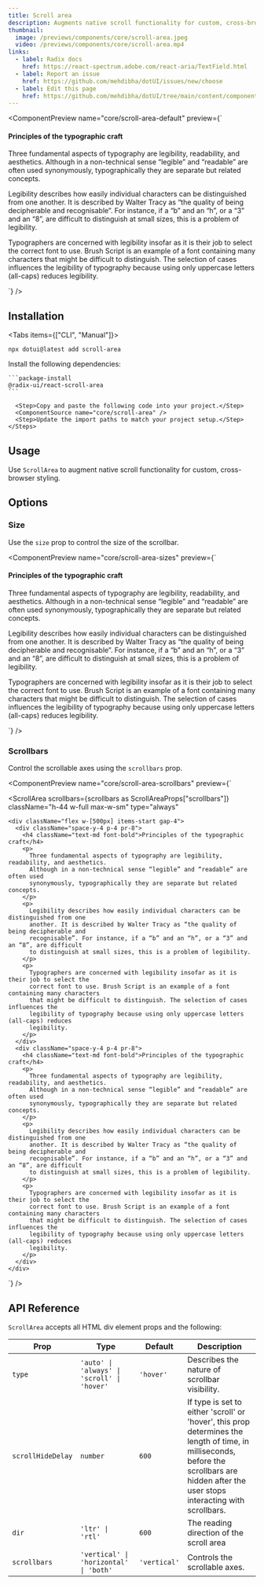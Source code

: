 ```yaml
---
title: Scroll area
description: Augments native scroll functionality for custom, cross-browser styling.
thumbnail:
  image: /previews/components/core/scroll-area.jpeg
  video: /previews/components/core/scroll-area.mp4
links:
  - label: Radix docs
    href: https://react-spectrum.adobe.com/react-aria/TextField.html
  - label: Report an issue
    href: https://github.com/mehdibha/dotUI/issues/new/choose
  - label: Edit this page
    href: https://github.com/mehdibha/dotUI/tree/main/content/components/layout/scroll-area.mdx?plain=1
---
```


<ComponentPreview
  name="core/scroll-area-default"
  preview={`<div className="rounded-md border p-6">
  <ScrollArea className="h-72 w-full max-w-sm" type="always">
    <div className="space-y-4 p-4 pr-8">
      <h4 className="text-md font-bold">Principles of the typographic craft</h4>
      <p>
        Three fundamental aspects of typography are legibility, readability, and aesthetics.
        Although in a non-technical sense “legible” and “readable” are often used synonymously,
        typographically they are separate but related concepts.
      </p>
      <p>
        Legibility describes how easily individual characters can be distinguished from one
        another. It is described by Walter Tracy as “the quality of being decipherable and
        recognisable”. For instance, if a “b” and an “h”, or a “3” and an “8”, are difficult to
        distinguish at small sizes, this is a problem of legibility.
      </p>
      <p>
        Typographers are concerned with legibility insofar as it is their job to select the
        correct font to use. Brush Script is an example of a font containing many characters
        that might be difficult to distinguish. The selection of cases influences the legibility
        of typography because using only uppercase letters (all-caps) reduces legibility.
      </p>
    </div>
  </ScrollArea>
</div>`}
/>

## Installation

<Tabs items={["CLI", "Manual"]}>
  <Tab value="CLI">
  
  ```package-install
npx dotui@latest add scroll-area
```

  </Tab>
  <Tab value="manual">
    <Steps>
      <Step>Install the following dependencies:</Step>

    ```package-install
    @radix-ui/react-scroll-area
    ```

      <Step>Copy and paste the following code into your project.</Step>
      <ComponentSource name="core/scroll-area" />
      <Step>Update the import paths to match your project setup.</Step>
    </Steps>

  </Tab>
</Tabs>

## Usage

Use `ScrollArea` to augment native scroll functionality for custom, cross-browser styling.

## Options

### Size

Use the `size` prop to control the size of the scrollbar.

<ComponentPreview
  name="core/scroll-area-sizes"
  preview={`<div className="rounded-md border p-3">
  <ScrollArea size={size} className="h-72" type="always">
    <div className="space-y-4 p-4 pr-8">
      <h4 className="text-md font-bold">Principles of the typographic craft</h4>
      <p>
        Three fundamental aspects of typography are legibility, readability, and aesthetics.
        Although in a non-technical sense “legible” and “readable” are often used
        synonymously, typographically they are separate but related concepts.
      </p>
      <p>
        Legibility describes how easily individual characters can be distinguished from one
        another. It is described by Walter Tracy as “the quality of being decipherable and
        recognisable”. For instance, if a “b” and an “h”, or a “3” and an “8”, are difficult
        to distinguish at small sizes, this is a problem of legibility.
      </p>
      <p>
        Typographers are concerned with legibility insofar as it is their job to select the
        correct font to use. Brush Script is an example of a font containing many characters
        that might be difficult to distinguish. The selection of cases influences the
        legibility of typography because using only uppercase letters (all-caps) reduces
        legibility.
      </p>
    </div>
  </ScrollArea>
</div>`}
/>

### Scrollbars

Control the scrollable axes using the `scrollbars` prop.

<ComponentPreview
  name="core/scroll-area-scrollbars"
  preview={`<div className="rounded-md border p-6">
  <ScrollArea
    scrollbars={scrollbars as ScrollAreaProps["scrollbars"]}
    className="h-44 w-full max-w-sm"
    type="always"
  >
    <div className="flex w-[500px] items-start gap-4">
      <div className="space-y-4 p-4 pr-8">
        <h4 className="text-md font-bold">Principles of the typographic craft</h4>
        <p>
          Three fundamental aspects of typography are legibility, readability, and aesthetics.
          Although in a non-technical sense “legible” and “readable” are often used
          synonymously, typographically they are separate but related concepts.
        </p>
        <p>
          Legibility describes how easily individual characters can be distinguished from one
          another. It is described by Walter Tracy as “the quality of being decipherable and
          recognisable”. For instance, if a “b” and an “h”, or a “3” and an “8”, are difficult
          to distinguish at small sizes, this is a problem of legibility.
        </p>
        <p>
          Typographers are concerned with legibility insofar as it is their job to select the
          correct font to use. Brush Script is an example of a font containing many characters
          that might be difficult to distinguish. The selection of cases influences the
          legibility of typography because using only uppercase letters (all-caps) reduces
          legibility.
        </p>
      </div>
      <div className="space-y-4 p-4 pr-8">
        <h4 className="text-md font-bold">Principles of the typographic craft</h4>
        <p>
          Three fundamental aspects of typography are legibility, readability, and aesthetics.
          Although in a non-technical sense “legible” and “readable” are often used
          synonymously, typographically they are separate but related concepts.
        </p>
        <p>
          Legibility describes how easily individual characters can be distinguished from one
          another. It is described by Walter Tracy as “the quality of being decipherable and
          recognisable”. For instance, if a “b” and an “h”, or a “3” and an “8”, are difficult
          to distinguish at small sizes, this is a problem of legibility.
        </p>
        <p>
          Typographers are concerned with legibility insofar as it is their job to select the
          correct font to use. Brush Script is an example of a font containing many characters
          that might be difficult to distinguish. The selection of cases influences the
          legibility of typography because using only uppercase letters (all-caps) reduces
          legibility.
        </p>
      </div>
    </div>
  </ScrollArea>
</div>`}
/>

## API Reference

`ScrollArea` accepts all HTML div element props and the following:

| Prop              | Type                                        | Default      | Description                                                                                                                                                                                |
| ----------------- | ------------------------------------------- | ------------ | ------------------------------------------------------------------------------------------------------------------------------------------------------------------------------------------ |
| `type`            | `'auto' \| 'always' \| 'scroll' \| 'hover'` | `'hover'`    | Describes the nature of scrollbar visibility.                                                                                                                                              |
| `scrollHideDelay` | `number`                                    | `600`        | If type is set to either 'scroll' or 'hover', this prop determines the length of time, in milliseconds, before the scrollbars are hidden after the user stops interacting with scrollbars. |
| `dir`             | `'ltr' \| 'rtl'`                            | `600`        | The reading direction of the scroll area                                                                                                                                                   |
| `scrollbars`      | `'vertical' \| 'horizontal' \| 'both'`      | `'vertical'` | Controls the scrollable axes.                                                                                                                                                              |
